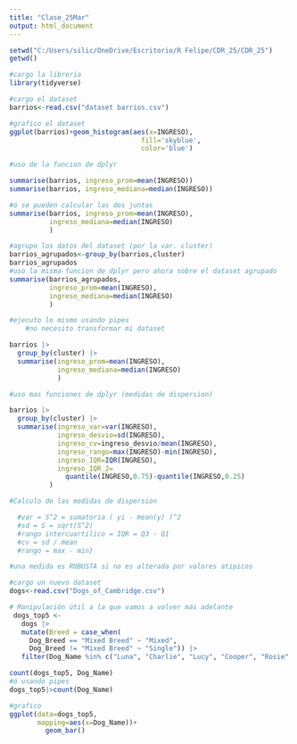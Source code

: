 ```yaml
---
title: "Clase_25Mar"
output: html_document
---
```


```r
setwd("C:/Users/silic/OneDrive/Escritorio/R Felipe/CDR_25/CDR_25")
getwd()
```

```r
#cargo la libreria
library(tidyverse)
```

```r
#cargo el dataset
barrios<-read.csv("dataset barrios.csv")

```

```r
#grafico el dataset
ggplot(barrios)+geom_histogram(aes(x=INGRESO),
                                 fill='skyblue',
                                 color='blue')
```

```r
#uso de la funcion de dplyr

summarise(barrios, ingreso_prom=mean(INGRESO))
summarise(barrios, ingreso_mediana=median(INGRESO))

#ó se pueden calcular las dos juntas
summarise(barrios, ingreso_prom=mean(INGRESO),
          ingreso_mediana=median(INGRESO)
          )

#agrupo los datos del dataset (por la var. cluster)
barrios_agrupados<-group_by(barrios,cluster)
barrios_agrupados
#uso la misma funcion de dplyr pero ahora sobre el dataset agrupado
summarise(barrios_agrupados,
          ingreso_prom=mean(INGRESO),
          ingreso_mediana=median(INGRESO)
          )
```

```r
#ejecuto lo mismo usando pipes
    #no necesito transformar mi dataset

barrios |> 
  group_by(cluster) |> 
  summarise(ingreso_prom=mean(INGRESO),
            ingreso_mediana=median(INGRESO)
            )
```

```r
#uso mas funciones de dplyr (medidas de dispersion)

barrios |> 
  group_by(cluster) |> 
  summarise(ingreso_var=var(INGRESO),
            ingreso_desvio=sd(INGRESO),
            ingreso_cv=ingreso_desvio/mean(INGRESO),
            ingreso_rango=max(INGRESO)-min(INGRESO),
            ingreso_IQR=IQR(INGRESO),
            ingreso_IQR_2=
              quantile(INGRESO,0.75)-quantile(INGRESO,0.25)
          )

#Calculo de las medidas de dispersion

  #var = S^2 = sumatoria ( yi - mean(y) )^2
  #sd = S = sqrt(S^2)
  #rango intercuartilico = IQR = Q3 - Q1
  #cv = sd / mean
  #rango = max - min}

```

```r
#una medida es ROBUSTA si no es alterada por valores atipicos
```

```r
#cargo un nuevo dataset
dogs<-read.csv("Dogs_of_Cambridge.csv")
```

```r
# Manipulación útil a la que vamos a volver más adelante
 dogs_top5 <- 
   dogs |> 
   mutate(Breed = case_when(
     Dog_Breed == "Mixed Breed" ~ "Mixed",
     Dog_Breed != "Mixed Breed" ~ "Single")) |> 
   filter(Dog_Name %in% c("Luna", "Charlie", "Lucy", "Cooper", "Rosie" ))

count(dogs_top5, Dog_Name)
#ó usando pipes
dogs_top5|>count(Dog_Name)

#grafico
ggplot(data=dogs_top5,
       mapping=aes(x=Dog_Name))+
         geom_bar()
```
